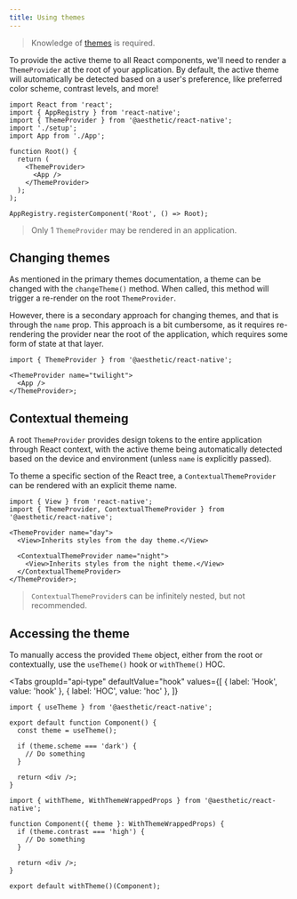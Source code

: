 ```yaml
---
title: Using themes
---
```



> Knowledge of [themes](../../dev/css-in-js/themes.md) is required.

To provide the active theme to all React components, we'll need to render a `ThemeProvider` at the
root of your application. By default, the active theme will automatically be detected based on a
user's preference, like preferred color scheme, contrast levels, and more!

```tsx title="index.ts" {3,9-11}
import React from 'react';
import { AppRegistry } from 'react-native';
import { ThemeProvider } from '@aesthetic/react-native';
import './setup';
import App from './App';

function Root() {
  return (
    <ThemeProvider>
      <App />
    </ThemeProvider>
  );
);

AppRegistry.registerComponent('Root', () => Root);
```

> Only 1 `ThemeProvider` may be rendered in an application.

## Changing themes

As mentioned in the primary themes documentation, a theme can be changed with the `changeTheme()`
method. When called, this method will trigger a re-render on the root `ThemeProvider`.

However, there is a secondary approach for changing themes, and that is through the `name` prop.
This approach is a bit cumbersome, as it requires re-rendering the provider near the root of the
application, which requires some form of state at that layer.

```tsx
import { ThemeProvider } from '@aesthetic/react-native';

<ThemeProvider name="twilight">
  <App />
</ThemeProvider>;
```

## Contextual themeing

A root `ThemeProvider` provides design tokens to the entire application through React context, with
the active theme being automatically detected based on the device and environment (unless `name` is
explicitly passed).

To theme a specific section of the React tree, a `ContextualThemeProvider` can be rendered with an
explicit theme name.

```tsx
import { View } from 'react-native';
import { ThemeProvider, ContextualThemeProvider } from '@aesthetic/react-native';

<ThemeProvider name="day">
  <View>Inherits styles from the day theme.</View>

  <ContextualThemeProvider name="night">
    <View>Inherits styles from the night theme.</View>
  </ContextualThemeProvider>
</ThemeProvider>;
```

> `ContextualThemeProvider`s can be infinitely nested, but not recommended.

## Accessing the theme

To manually access the provided `Theme` object, either from the root or contextually, use the
`useTheme()` hook or `withTheme()` HOC.

<Tabs
  groupId="api-type"
  defaultValue="hook"
  values={[
    { label: 'Hook', value: 'hook' },
    { label: 'HOC', value: 'hoc' },
  ]}
>
  <TabItem value="hook">

```tsx {4,6}
import { useTheme } from '@aesthetic/react-native';

export default function Component() {
  const theme = useTheme();

  if (theme.scheme === 'dark') {
    // Do something
  }

  return <div />;
}
```

  </TabItem>
  <TabItem value="hoc">

```tsx {3,4,11}
import { withTheme, WithThemeWrappedProps } from '@aesthetic/react-native';

function Component({ theme }: WithThemeWrappedProps) {
  if (theme.contrast === 'high') {
    // Do something
  }

  return <div />;
}

export default withTheme()(Component);
```

  </TabItem>
</Tabs>
